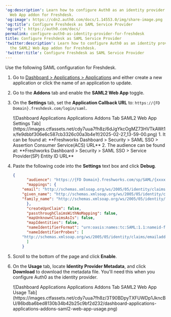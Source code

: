 ---
'og:description': Learn how to configure Auth0 as an identity provider using the SAML2
  Web App addon for Freshdesk.
'og:image': https://cdn2.auth0.com/docs/1.14553.0/img/share-image.png
'og:title': Configure Freshdesk as SAML Service Provider
'og:url': https://auth0.com/docs/
permalink: configure-auth0-as-identity-provider-for-freshdesk
title: Configure Freshdesk as SAML Service Provider
'twitter:description': Learn how to configure Auth0 as an identity provider using
  the SAML2 Web App addon for Freshdesk.
'twitter:title': Configure Freshdesk as SAML Service Provider
---
Use the following <Tooltip tip="Security Assertion Markup Language (SAML): Standardized protocol allowing two parties to exchange authentication information without a password." cta="View Glossary" href="/docs/glossary?term=SAML">SAML</Tooltip> configuration for Freshdesk.

1. Go to [Dashboard > Applications > Applications](https://manage.auth0.com/#/applications) and either create a new application or click the name of an application to update.
2. Go to the **Addons** tab and enable the **SAML2 Web App** toggle.
3. On the **Settings** tab, set the **Application Callback URL** to: `https://{FD Domain}.freshdesk.com/login/saml`.

   <Frame>![Dashboard Applications Applications Addons Tab SAML2 Web App Settings Tab](https://images.ctfassets.net/cdy7uua7fh8z/6dJgYkcOgMZ73HVTkAWt1x/fe9dbbf306e6c587cb3326c00a3b4e1f/2025-02-27_13-59-00.png)</Frame>
   1. It can be found at:
      **Freshworks Dashboard > Security > SAML SSO > Assertion Consumer Service(ACS) URL**
   2. The audience can be found at:
      **Freshworks Dashboard > Security > SAML SSO > Service Provider(SP) Entity ID URL**
4. Paste the following code into the **Settings** text box and click **Debug**.

   ```json lines
   {
         "audience": "https://{FD Domain}.freshworks.com/sp/SAML/{xxxxxxxxxxxxxxxxxxx}/metadata",
         "mappings": {
       "email": "http://schemas.xmlsoap.org/ws/2005/05/identity/claims/emailaddress",
       "given_name": "http://schemas.xmlsoap.org/ws/2005/05/identity/claims/givenname",
       "family_name": "http://schemas.xmlsoap.org/ws/2005/05/identity/claims/surname"
         },
         "createUpnClaim": false,
         "passthroughClaimsWithNoMapping": false,
         "mapUnknownClaimsAsIs": false,
         "mapIdentities": false,
         "nameIdentifierFormat": "urn:oasis:names:tc:SAML:1.1:nameid-format:emailAddress",
         "nameIdentifierProbes": [
       "http://schemas.xmlsoap.org/ws/2005/05/identity/claims/emailaddress"
         ]
       }
   ```


   

   
5. Scroll to the bottom of the page and click **Enable**.
6. On the **Usage** tab, locate **Identity Provider Metadata**, and click **Download** to download the metadata file. You'll need this when you configure Auth0 as the identity provider.

   <Frame>![Dashboard Applications Applications Addons Tab SAML2 Web App Usage Tab](https://images.ctfassets.net/cdy7uua7fh8z/3T90BDpyTXFUWDp1JkncBU/86bdba6bed8130b34b42b25c9bf2d232/dashboard-applications-applications-addons-saml2-web-app-usage.png)</Frame>